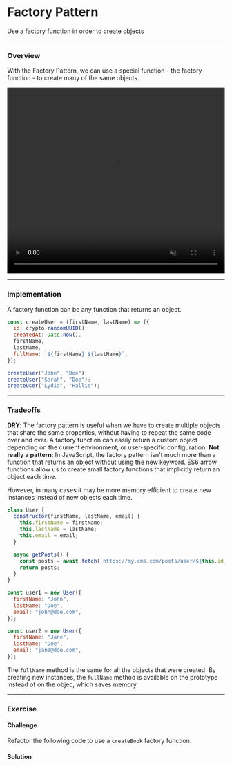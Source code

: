 
# Factory Pattern

Use a factory function in order to create objects

---

### Overview

With the Factory Pattern, we can use a special function - the factory function - to create many of the same objects.

<video
  width="100%"
  height="430"
  autoPlay
  muted
  loop
  src="https://res.cloudinary.com/dq8xfyhu4/video/upload/v1661500378/FM%20Workshop/design-patterns/factory-pattern/factory1_esuucn.mov"
  frameBorder="0"
  allow="accelerometer; autoplay; clipboard-write; encrypted-media; gyroscope; picture-in-picture"
  allowFullScreen
  controls
/>

---

### Implementation

A factory function can be any function that returns an object.

```js
const createUser = (firstName, lastName) => ({
  id: crypto.randomUUID(),
  createdAt: Date.now(),
  firstName,
  lastName,
  fullName: `${firstName} ${lastName}`,
});

createUser("John", "Doe");
createUser("Sarah", "Doe");
createUser("Lydia", "Hallie");
```

---

### Tradeoffs

<Callout type="green">
  <b>DRY</b>: The factory pattern is useful when we have to create multiple
  objects that share the same properties, without having to repeat the same code
  over and over. A factory function can easily return a custom object depending
  on the current environment, or user-specific configuration.
</Callout>

<Callout type="warning" emoji="⚠️">
  <b>Not really a pattern</b>: In JavaScript, the factory pattern isn't much more than a function that returns an object without using the new keyword. ES6 arrow functions allow us to create small factory functions that implicitly return an object each time.

However, in many cases it may be more memory efficient to create new instances instead of new objects each time.

```js
class User {
  constructor(firstName, lastName, email) {
    this.firstName = firstName;
    this.lastName = lastName;
    this.email = email;
  }

  async getPosts() {
    const posts = await fetch(`https://my.cms.com/posts/user/${this.id}`);
    return posts;
  }
}

const user1 = new User({
  firstName: "John",
  lastName: "Doe",
  email: "john@doe.com",
});

const user2 = new User({
  firstName: "Jane",
  lastName: "Doe",
  email: "jane@doe.com",
});
```

The `fullName` method is the same for all the objects that were created. By creating new instances, the `fullName` method is available on the prototype instead of on the objec, which saves memory.

</Callout>

---

### Exercise

#### Challenge

Refactor the following code to use a `createBook` factory function.

<StackBlitz name="node-k12ung" openFile="books.js" />

#### Solution

<StackBlitz name="node-4wzsjr" openFile="index.js" />

